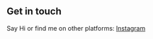 ## Get in touch

Say Hi or find me on other platforms: [Instagram](https://www.instagram.com/abelannta/)
